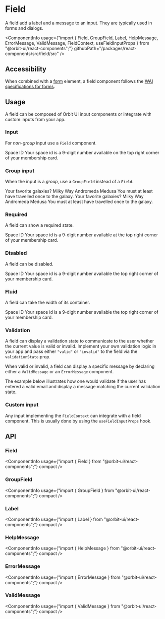 
<Meta
    title="Components/Field"
    id="field"
/>

# Field

<Tagline>A field add a label and a message to an input. They are typically used in forms and dialogs.</Tagline>

<ComponentInfo
    usage={"import { Field, GroupField, Label, HelpMessage, ErrorMessage, ValidMessage, FieldContext, useFieldInputProps } from \"@orbit-ui/react-components\";"}
    githubPath="/packages/react-components/src/field/src"
/>

## Accessibility

When combined with a [form](https://developer.mozilla.org/en-US/docs/Web/HTML/Element/form) element, a field component follows the [WAI specifications for forms](https://www.w3.org/WAI/tutorials/forms/).

## Usage

A field can be composed of Orbit UI input components or integrate with custom inputs from your app.

### Input

For *non-group* input use a `Field` component.

<Preview>
    <Story name="input">
        <Field>
            <Label>Space ID</Label>
            <TextInput placeholder="999-999-999" />
            <HelpMessage>Your space id is a 9-digit number available on the top right corner of your membership card.</HelpMessage>
        </Field>
    </Story>
</Preview>

### Group input

When the input is a *group*, use a `GroupField` instead of a `Field`.

<Preview>
    <Story name="group">
        <Inline alignX="start" gap={13}>
            <GroupField>
                <Label>Your favorite galaxies?</Label>
                <CheckboxGroup>
                    <Checkbox value="milky-way">Milky Way</Checkbox>
                    <Checkbox value="andromeda">Andromeda</Checkbox>
                    <Checkbox value="medusa">Medusa</Checkbox>
                </CheckboxGroup>
                <HelpMessage>You must at least have travelled once to the galaxy.</HelpMessage>
            </GroupField>
            <GroupField>
                <Label>Your favorite galaxies?</Label>
                <CheckboxGroup orientation="vertical">
                    <Checkbox value="milky-way">Milky Way</Checkbox>
                    <Checkbox value="andromeda">Andromeda</Checkbox>
                    <Checkbox value="medusa">Medusa</Checkbox>
                </CheckboxGroup>
                <HelpMessage>You must at least have travelled once to the galaxy.</HelpMessage>
            </GroupField>
        </Inline>
    </Story>
</Preview>

### Required

A field can show a required state.

<Preview>
    <Story name="required">
        <Field required>
            <Label>Space ID</Label>
            <TextInput placeholder="999-999-999" />
            <HelpMessage>Your space id is a 9-digit number available at the top right corner of your membership card.</HelpMessage>
        </Field>
    </Story>
</Preview>

### Disabled

A field can be disabled.

<Preview>
    <Story name="disabled">
        <Field disabled>
            <Label>Space ID</Label>
            <TextInput placeholder="999-999-999" />
            <HelpMessage>Your space id is a 9-digit number available the top right corner of your membership card.</HelpMessage>
        </Field>
    </Story>
</Preview>

### Fluid

A field can take the width of its container.

<Preview>
    <Story name="fluid">
        <Field fluid>
            <Label>Space ID</Label>
            <TextInput placeholder="999-999-999" />
            <HelpMessage>Your space id is a 9-digit number available the top right corner of your membership card.</HelpMessage>
        </Field>
    </Story>
</Preview>

### Validation

A field can display a validation state to communicate to the user whether the current value is valid or invalid. Implement your own validation logic in your app and pass either `"valid"` or `"invalid"` to the field via the `validationState` prop.

When valid or invalid, a field can display a specific message by declaring either a `ValidMessage` or an `ErrorMessage` component.

The example below illustrates how one would validate if the user has entered a valid email and display a message matching the current validation state.

<Preview filePath="/field/docs/EmailValidation" />

### Custom input

Any input implementing the `FieldContext` can integrate with a field component. This is usually done by using the `useFieldInputProps` hook.

<Preview filePath="/field/docs/CustomInput" />

## API

### Field

<ComponentInfo
    usage={"import { Field } from \"@orbit-ui/react-components\";"}
    compact
/>

<ArgsTable of={InnerField} sort="alpha" />

### GroupField

<ComponentInfo
    usage={"import { GroupField } from \"@orbit-ui/react-components\";"}
    compact
/>

<ArgsTable of={InnerGroupField} sort="alpha" />

### Label

<ComponentInfo
    usage={"import { Label } from \"@orbit-ui/react-components\";"}
    compact
/>

<ArgsTable of={InnerLabel} sort="alpha" />

### HelpMessage

<ComponentInfo
    usage={"import { HelpMessage } from \"@orbit-ui/react-components\";"}
    compact
/>

<ArgsTable of={InnerHelpMessage} sort="alpha" />

### ErrorMessage

<ComponentInfo
    usage={"import { ErrorMessage } from \"@orbit-ui/react-components\";"}
    compact
/>

<ArgsTable of={InnerErrorMessage} sort="alpha" />

### ValidMessage

<ComponentInfo
    usage={"import { ValidMessage } from \"@orbit-ui/react-components\";"}
    compact
/>

<ArgsTable of={InnerValidMessage} sort="alpha" />
